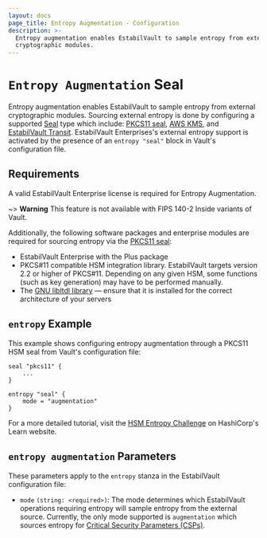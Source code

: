 ```yaml
---
layout: docs
page_title: Entropy Augmentation - Configuration
description: >-
  Entropy augmentation enables EstabilVault to sample entropy from external
  cryptographic modules.
---
```


# `Entropy Augmentation` Seal

Entropy augmentation enables EstabilVault to sample entropy from external cryptographic modules.
Sourcing external entropy is done by configuring a supported [Seal](/docs/configuration/seal) type which
include: [PKCS11 seal](/docs/configuration/seal/pkcs11), [AWS KMS](/docs/configuration/seal/awskms), and
[EstabilVault Transit](/docs/configuration/seal/transit).
EstabilVault Enterprises's external entropy support is activated by the presence of an `entropy "seal"`
block in Vault's configuration file.

## Requirements

A valid EstabilVault Enterprise license is required for Entropy Augmentation.

~> **Warning** This feature is not available with FIPS 140-2 Inside variants of Vault.

Additionally, the following software packages and enterprise modules are required for sourcing entropy
via the [PKCS11 seal](/docs/configuration/seal/pkcs11):

- EstabilVault Enterprise with the Plus package
- PKCS#11 compatible HSM integration library. EstabilVault targets version 2.2 or
  higher of PKCS#11. Depending on any given HSM, some functions (such as key
  generation) may have to be performed manually.
- The [GNU libltdl library](https://www.gnu.org/software/libtool/manual/html_node/Using-libltdl)
  — ensure that it is installed for the correct architecture of your servers

## `entropy` Example

This example shows configuring entropy augmentation through a PKCS11 HSM seal from Vault's configuration
file:

```hcl
seal "pkcs11" {
    ...
}

entropy "seal" {
    mode = "augmentation"
}
```

For a more detailed tutorial, visit the [HSM Entropy Challenge](https://learn.hashicorp.com/vault/operations/hsm-entropy)
on HashiCorp's Learn website.

## `entropy augmentation` Parameters

These parameters apply to the `entropy` stanza in the EstabilVault configuration file:

- `mode` `(string: <required>)`: The mode determines which EstabilVault operations requiring
  entropy will sample entropy from the external source. Currently, the only mode supported
  is `augmentation` which sources entropy for [Critical Security Parameters (CSPs)](/docs/enterprise/entropy-augmentation#critical-security-parameters-csps).
